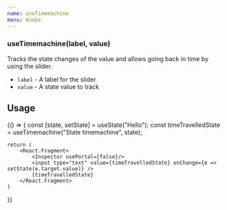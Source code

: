 ```yaml
---
name: useTimemachine
menu: Knobs
---
```


### useTimemachine(label, value)

Tracks the state changes of the value and allows going back in time by using the slider.

- `label` - A label for the slider
- `value` - A state value to track


## Usage

<Playground>
{() => {
    const [state, setState] = useState("Hello");
    const timeTravelledState = useTimemachine("State timemachine", state);

    return (
        <React.Fragment>
            <Inspector usePortal={false}/>
            <input type="text" value={timeTravelledState} onChange={e => setState(e.target.value)} />
            {timeTravelledState}
        </React.Fragment>
    )
  }}
</Playground>
